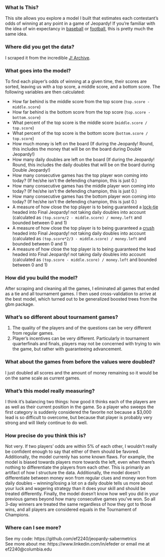 ### What Is This?
This site allows you explore a model I built that estimates each contestant's odds of winning at any point in a game of Jeopardy! If you're familiar with the idea of win expectancy in [baseball](http://www.fangraphs.com/library/misc/we/) or [football](http://www.advancedfootballanalytics.com/2010/01/win-probability-added-wpa-explained.html), this is pretty much the same idea.

### Where did you get the data?
I scraped it from the incredible [J! Archive](http://www.j-archive.com).

### What goes into the model?
To find each player's odds of winning at a given time, their scores are sorted, leaving us with a top score, a middle score, and a bottom score. The following variables are then calculated:

* How far behind is the middle score from the top score (`top.score - middle.score`)
* How far behind is the bottom score from the top score (`top.score - bottom.score`)
* What percent of the top score is the middle score (`middle.score / top.score`)
* What percent of the top score is the bottom score (`bottom.score / top.score`)
* How much money is left on the board (If during the Jeopardy! Round, this includes the money that will be on the board during Double Jeopardy!)
* How many daily doubles are left on the board (If during the Jeopardy! Round, this includes the daily doubles that will be on the board during Double Jeopardy!)
* How many consecutive games has the top player won coming into today? (If he/she isn't the defending champion, this is just 0.)
* How many consecutive games has the middle player won coming into today? (If he/she isn't the defending champion, this is just 0.)
* How many consecutive games has the bottom player won coming into today? (If he/she isn't the defending champion, this is just 0.)
* A measure of how close the top player is to being guaranteed a [lock-tie](http://www.j-archive.com/help.php#locktie) headed into Final Jeopardy! not taking daily doubles into account (calculated as `(top.score/2 - middle.score) / money.left` and bounded between 0 and 1)
* A measure of how close the top player is to being guaranteed a [crush](http://www.j-archive.com/help.php#crush) headed into Final Jeopardy! not taking daily doubles into account (calculated as `(top.score*2/3 - middle.score) / money.left` and bounded between 0 and 1)
* A measure of how close the top player is to being guaranteed the lead headed into Final Jeopardy! not taking daily doubles into account (calculated as `(top.score - middle.score) / money.left` and bounded between 0 and 1)

### How did you build the model?
After scraping and cleaning all the games, I eliminated all games that ended as a tie and all tournament games. I then used cross-validation to arrive at the best model, which turned out to be generalized boosted trees from the gbm package.

### What's so different about tournament games?

1. The quality of the players and of the questions can be very different from regular games.
2. Player's incentives can be very different. Particularly in tournament quarterfinals and finals, players may not be concerned with trying to win the game, but rather with guaranteeing advancement.

### What about the games from before the values were doubled?
I just doubled all scores and the amount of money remaining so it would be on the same scale as current games.

### What's this model really measuring?
I think it's balancing two things: how good it thinks each of the players are as well as their current position in the game. So a player who sweeps the first category is suddenly considered the favorite not because a $3,000 lead is so difficult to overcome, but because that player is probably very strong and will likely continue to do well.

### How precise do you think this is?
Not very. If two players' odds are within 5% of each other, I wouldn't really be confident enough to say that either of them should be favored. Additionally, the model currenly has some known flaws. For example, the model is biased towards players more towards the left, even when there's nothing to differentiate the players from each other. This is primarily an artifact of how I structure the data. Additionally, the model doesn't differentiate between money won from regular clues and money won from daily doubles -- winning/losing a lot on a daily double tells us more about your luck and wagering strategy than it does your skill and should be treated differently. Finally, the model doesn't know how well you did in your previous games beyond how many consecutive games you've won. So all 3-day winners are treated the same regardless of how they got to those wins, and all players are considered equals in the Tournament of Champions.

### Where can I see more?
See my code: https://github.com/ef2240/jeopardy-sabermetrics  
See more about me: https://www.linkedin.com/in/efeder or email me at ef2240@columbia.edu
